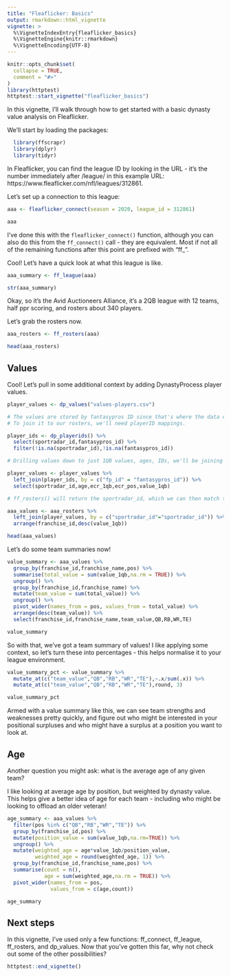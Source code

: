 ```yaml
---
title: "Fleaflicker: Basics"
output: rmarkdown::html_vignette
vignette: >
  %\VignetteIndexEntry{fleaflicker_basics}
  %\VignetteEngine{knitr::rmarkdown}
  %\VignetteEncoding{UTF-8}
---
```



```r
knitr::opts_chunk$set(
  collapse = TRUE,
  comment = "#>"
)
library(httptest)
httptest::start_vignette("fleaflicker_basics")
```

In this vignette, I'll walk through how to get started with a basic dynasty value analysis on Fleaflicker. 

We'll start by loading the packages:

```r
  library(ffscrapr)
  library(dplyr)
  library(tidyr)
```

In Fleaflicker, you can find the league ID by looking in the URL - it's the number immediately after /league/ in this example URL: https://www.fleaflicker.com/nfl/leagues/312861. 

Let's set up a connection to this league:

```r
aaa <- fleaflicker_connect(season = 2020, league_id = 312861)

aaa
```

I've done this with the `fleaflicker_connect()` function, although you can also do this from the `ff_connect()` call - they are equivalent. Most if not all of the remaining functions after this point are prefixed with "ff_".

Cool! Let's have a quick look at what this league is like.

```r

aaa_summary <- ff_league(aaa)

str(aaa_summary)
```

Okay, so it's the Avid Auctioneers Alliance, it's a 2QB league with 12 teams, half ppr scoring, and rosters about 340 players. 

Let's grab the rosters now. 

```r
aaa_rosters <- ff_rosters(aaa)

head(aaa_rosters)
```

## Values

Cool! Let's pull in some additional context by adding DynastyProcess player values. 

```r
player_values <- dp_values("values-players.csv")

# The values are stored by fantasypros ID since that's where the data comes from. 
# To join it to our rosters, we'll need playerID mappings.

player_ids <- dp_playerids() %>% 
  select(sportradar_id,fantasypros_id) %>% 
  filter(!is.na(sportradar_id),!is.na(fantasypros_id))

# Drilling values down to just 1QB values, ages, IDs, we'll be joining it onto rosters and don't need the extra stuff

player_values <- player_values %>% 
  left_join(player_ids, by = c("fp_id" = "fantasypros_id")) %>% 
  select(sportradar_id,age,ecr_1qb,ecr_pos,value_1qb)

# ff_rosters() will return the sportradar_id, which we can then match to our player values!

aaa_values <- aaa_rosters %>% 
  left_join(player_values, by = c("sportradar_id"="sportradar_id")) %>% 
  arrange(franchise_id,desc(value_1qb))

head(aaa_values)
```

Let's do some team summaries now!

```r
value_summary <- aaa_values %>% 
  group_by(franchise_id,franchise_name,pos) %>% 
  summarise(total_value = sum(value_1qb,na.rm = TRUE)) %>%
  ungroup() %>% 
  group_by(franchise_id,franchise_name) %>% 
  mutate(team_value = sum(total_value)) %>% 
  ungroup() %>% 
  pivot_wider(names_from = pos, values_from = total_value) %>% 
  arrange(desc(team_value)) %>% 
  select(franchise_id,franchise_name,team_value,QB,RB,WR,TE)

value_summary
```

So with that, we've got a team summary of values! I like applying some context, so let's turn these into percentages - this helps normalise it to your league environment.

```r
value_summary_pct <- value_summary %>% 
  mutate_at(c("team_value","QB","RB","WR","TE"),~.x/sum(.x)) %>% 
  mutate_at(c("team_value","QB","RB","WR","TE"),round, 3)

value_summary_pct
```

Armed with a value summary like this, we can see team strengths and weaknesses pretty quickly, and figure out who might be interested in your positional surpluses and who might have a surplus at a position you want to look at.

## Age
Another question you might ask: what is the average age of any given team?

I like looking at average age by position, but weighted by dynasty value. This helps give a better idea of age for each team - including who might be looking to offload an older veteran!

```r
age_summary <- aaa_values %>% 
  filter(pos %in% c("QB","RB","WR","TE")) %>% 
  group_by(franchise_id,pos) %>% 
  mutate(position_value = sum(value_1qb,na.rm=TRUE)) %>% 
  ungroup() %>% 
  mutate(weighted_age = age*value_1qb/position_value,
         weighted_age = round(weighted_age, 1)) %>% 
  group_by(franchise_id,franchise_name,pos) %>% 
  summarise(count = n(),
            age = sum(weighted_age,na.rm = TRUE)) %>% 
  pivot_wider(names_from = pos,
              values_from = c(age,count))

age_summary
```

## Next steps

In this vignette, I've used only a few functions: ff_connect, ff_league, ff_rosters, and dp_values. Now that you've gotten this far, why not check out some of the other possibilities?

```r
httptest::end_vignette()
```


